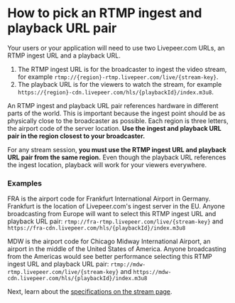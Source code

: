 
<DocsLayout title="How to pick an RTMP ingest and playback URL pair - Livepeer.com" description="How to pick an RTMP ingest and playback URL pair">


# How to pick an RTMP ingest and playback URL pair

Your users or your application will need to use two Livepeer.com URLs, an RTMP
ingest URL and a playback URL.

1. The RTMP ingest URL is for the broadcaster to ingest the video stream, for
   example `rtmp://{region}-rtmp.livepeer.com/live/{stream-key}`.
1. The playback URL is for the viewers to watch the stream, for example
   `https://{region}-cdn.livepeer.com/hls/{playbackId}/index.m3u8`.

An RTMP ingest and playback URL pair references hardware in different parts of
the world. This is important because the ingest point should be as physically
close to the broadcaster as possible. Each region is three letters, the airport
code of the server location. **Use the ingest and playback URL pair in the
region closest to your broadcaster.**

For any stream session, **you must use the RTMP ingest URL and playback URL pair
from the same region.** Even though the playback URL references the ingest
location, playback will work for your viewers everywhere.

### Examples

FRA is the airport code for Frankfurt International Airport in Germany.
Frankfurt is the location of Livepeer.com's ingest server in the EU. Anyone
broadcasting from Europe will want to select this RTMP ingest URL and playback
URL pair: `rtmp://fra-rtmp.livepeer.com/live/{stream-key}` and
`https://fra-cdn.livepeer.com/hls/{playbackId}/index.m3u8`

MDW is the airport code for Chicago Midway International Airport, an airport in
the middle of the United States of America. Anyone broadcasting from the
Americas would see better performance selecting this RTMP ingest URL and
playback URL pair: `rtmp://mdw-rtmp.livepeer.com/live/{stream-key}` and
`https://mdw-cdn.livepeer.com/hls/{playbackId}/index.m3u8`

Next, learn about the
[specifications on the stream page](/docs/guides/dashboard/stream-page-specifications).

</DocsLayout>


